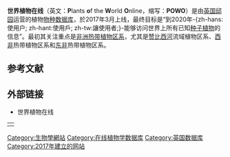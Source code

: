 {{NoteTA
|1=zh-hans:数据库; zh-hant:數據庫; zh-tw:資料庫;
|2=zh-hans:信息; zh-hant:資訊;
|3=zh-hans:植物区系; zh-hant:植物區系; zh-tw:植物相;
|4=zh-hans:赞比西; zh-hant:贊比西; zh-tw:尚比西;
}}
{{Distinguish|世界在线植物志}}
{{Infobox website
| name             = 世界植物在线
| native_name      = Plants of the World Online
| native_name_lang = en
| type             = [[植物学|植物学]][[数据库|数据库]]
| language         = 英文
| owner            = [[英国|英国]][[邱园|邱园]]
| url              = {{URL|http://www.plantsoftheworldonline.org/}}
| commercial       = 否
| registration     = 无需注册
| launch_date      = {{Start date and age|2017|03}}
| current_status   = 在线
| width            = 21em
}}

'''世界植物在线'''（英文：'''P'''lants '''o'''f the '''W'''orld '''O'''nline，缩写：'''POWO'''）是由[[英国|英国]][[邱园|邱园]]运营的植物[[物种|物种]][[数据库|数据库]]，於2017年3月上线，最终目标是“到2020年-{zh-hans:使用户; zh-hant:使用戶; zh-tw:讓使用者;}-能够访问世界上所有已知[[种子植物|种子植物]]的信息”。最初其关注重点是[[非洲|非洲]][[热带|热带]][[植物区系|植物区系]]，尤其是[[赞比西河|赞比西河]]流域植物区系、[[西非|西非]]热带植物区系和[[东非|东非]]热带植物区系。{{r|POWO_about}}

==参考文献==
{{Reflist|refs=<ref name="POWO_about">{{cite web |title=About the Plants of the World Online portal |work=''Plants of the World Online'' |publisher={{le|英国皇家植物园 (非政府机构)|Royal Botanic Gardens, Kew|Royal Botanic Gardens, Kew}} |url=http://www.plantsoftheworldonline.org/about |access-date=2018-01-26 }}</ref>}}

==外部链接==
* 世界植物在线{{Official website}}
{|
|{{Wikidata property|P5037}}
|}

{{生物學資料庫}}
{{Portal bar|植物|生物学}}

[[Category:生物學網站|Category:生物學網站]]
[[Category:在线植物学数据库|Category:在线植物学数据库]]
[[Category:英国数据库|Category:英国数据库]]
[[Category:2017年建立的网站|Category:2017年建立的网站]]